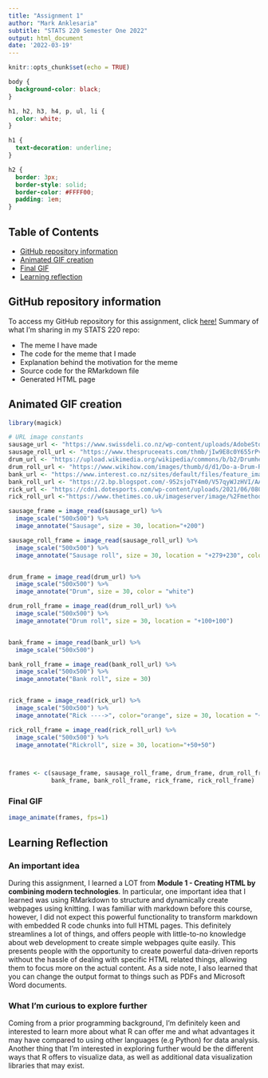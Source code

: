 ```yaml
---
title: "Assignment 1"
author: "Mark Anklesaria"
subtitle: "STATS 220 Semester One 2022"
output: html_document
date: '2022-03-19'
---
```


```r
knitr::opts_chunk$set(echo = TRUE)
```

```css
body {
  background-color: black;
}

h1, h2, h3, h4, p, ul, li {
  color: white;
}

h1 {
  text-decoration: underline;
}

h2 {
  border: 3px;
  border-style: solid;
  border-color: #FFFF00;
  padding: 1em;
}
```

## Table of Contents

-   [GitHub repository information](#repo-info)
-   [Animated GIF creation](#gif-creation)
-   [Final GIF](#final-gif)
-   [Learning reflection](#learning-reflection)

## GitHub repository information {#repo-info}

To access my GitHub repository for this assignment, click [here!](https://github.com/marknzl/STATS220) Summary of what I'm sharing in my STATS 220 repo:

-   The meme I have made
-   The code for the meme that I made
-   Explanation behind the motivation for the meme
-   Source code for the RMarkdown file
-   Generated HTML page

## Animated GIF creation {#gif-creation}

```r
library(magick)

# URL image constants
sausage_url <- "https://www.swissdeli.co.nz/wp-content/uploads/AdobeStock_275152360-300x200.jpeg"
sausage_roll_url <- "https://www.thespruceeats.com/thmb/jIw9E8c0Y655rPvJXs8YE8eVQJY=/2119x1192/smart/filters:no_upscale()/sausage-roll-901ecec7f1d54c10940c1bdbbc1b8e46.jpg"
drum_url <- "https://upload.wikimedia.org/wikipedia/commons/b/b2/Drumhead_Coated_on_Snare_Drum.png"
drum_roll_url <- "https://www.wikihow.com/images/thumb/d/d1/Do-a-Drum-Roll-Step-14-Version-2.jpg/aid11235058-v4-1200px-Do-a-Drum-Roll-Step-14-Version-2.jpg"
bank_url <- "https://www.interest.co.nz/sites/default/files/feature_images/bank-3_1_0_0.jpg"
bank_roll_url <- "https://2.bp.blogspot.com/-952sjoTY4m0/V57qyWJzHVI/AAAAAAAAEy8/riKCR_sE5mAvpHI43NF7Q2BwBjkTnJSxACLcB/s640/Building%2BYour%2BPoker%2BBankroll.jpg"
rick_url <- "https://cdn1.dotesports.com/wp-content/uploads/2021/06/08034442/E3VqmtLWQAMg-eB-768x432.jpg"
rick_roll_url <-"https://www.thetimes.co.uk/imageserver/image/%2Fmethode%2Fsundaytimes%2Fprod%2Fweb%2Fbin%2Fe6496bba-3356-11ec-91da-063c6e372e74.jpg?crop=2667%2C1500%2C0%2C0&resize=1200"

sausage_frame = image_read(sausage_url) %>%
  image_scale("500x500") %>% 
  image_annotate("Sausage", size = 30, location="+200")

sausage_roll_frame = image_read(sausage_roll_url) %>% 
  image_scale("500x500") %>% 
  image_annotate("Sausage roll", size = 30, location = "+279+230", color = "white")


drum_frame = image_read(drum_url) %>%
  image_scale("500x500") %>% 
  image_annotate("Drum", size = 30, color = "white")

drum_roll_frame = image_read(drum_roll_url) %>% 
  image_scale("500x500") %>% 
  image_annotate("Drum roll", size = 30, location = "+100+100")


bank_frame = image_read(bank_url) %>%
  image_scale("500x500")

bank_roll_frame = image_read(bank_roll_url) %>%
  image_scale("500x500") %>%
  image_annotate("Bank roll", size = 30)


rick_frame = image_read(rick_url) %>%
  image_scale("500x500") %>%
  image_annotate("Rick ---->", color="orange", size = 30, location = "+50+200")

rick_roll_frame = image_read(rick_roll_url) %>%
  image_scale("500x500") %>%
  image_annotate("Rickroll", size = 30, location="+50+50")



frames <- c(sausage_frame, sausage_roll_frame, drum_frame, drum_roll_frame,
            bank_frame, bank_roll_frame, rick_frame, rick_roll_frame)
```

### Final GIF {#gif}

```r
image_animate(frames, fps=1)
```

## Learning Reflection {#learning-reflection}

### An important idea
During this assignment, I learned a LOT from <b>Module 1 - Creating HTML by combining modern technologies</b>. In particular, one important idea that I learned was using RMarkdown to structure and dynamically create webpages using knitting. I was familiar with markdown before this course, however, I did not expect this powerful functionality to transform markdown with embedded R code chunks into full HTML pages. This definitely streamlines a lot of things, and offers people with little-to-no knowledge about web development to create simple webpages quite easily. This presents people with the opportunity to create powerful data-driven reports without the hassle of dealing with specific HTML related things, allowing them to focus more on the actual content. As a side note, I also learned that you can change the output format to things such as PDFs and Microsoft Word documents.


### What I'm curious to explore further
Coming from a prior programming background, I'm definitely keen and interested to learn more about what R can offer me and what advantages it may have compared to using other languages (e.g Python) for data analysis. Another thing that I'm interested in exploring further would be the different ways that R offers to visualize data, as well as additional data visualization libraries that may exist.
